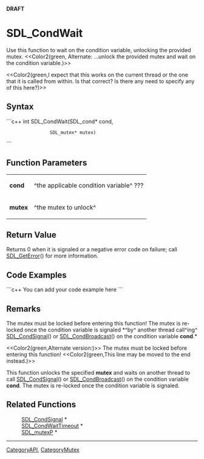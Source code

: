 <!-- pragma section-numbers off -->
<!-- pragma disable-camelcase -->
'''DRAFT'''

= SDL_CondWait =
Use this function to wait on the condition variable, unlocking the provided mutex.  <<Color2(green, Alternate:  ...unlock the provided mutex and wait on the condition variable.)>>

<<Color2(green,I expect that this works on the current thread or the one that it is called from within.  Is that correct?  Is there any need to specify any of this here?)>>


== Syntax ==
```c++
int SDL_CondWait(SDL_cond*  cond,
                 SDL_mutex* mutex)
```

== Function Parameters ==
{|
|'''cond'''
|^the applicable condition variable^ ???
|-
|'''mutex'''
|^the mutex to unlock^
|}

== Return Value ==
Returns 0 when it is signaled or a negative error code on failure; call [[SDL_GetError]]() for more information.

== Code Examples ==
```c++
You can add your code example here
```

== Remarks ==
The mutex must be locked before entering this function!  The mutex is re-locked once the condition variable is signaled *^by^ another thread call^ing^ [[SDL_CondSignal]]() or [[SDL_CondBroadcast]]() on the condition variable '''cond'''.*

<<Color2(green,Alternate version:)>>
The mutex must be locked before entering this function!  <<Color2(green,This line may be moved to the end instead.)>>

This function unlocks the specified '''mutex''' and waits on another thread to call [[SDL_CondSignal]]() or [[SDL_CondBroadcast]]() on the condition variable '''cond'''.  The mutex is re-locked once the condition variable is signaled.

== Related Functions ==
:[[SDL_CondSignal]] *
:[[SDL_CondWaitTimeout]] *
:[[SDL_mutexP]] *

----
[[CategoryAPI]], [[CategoryMutex]]
